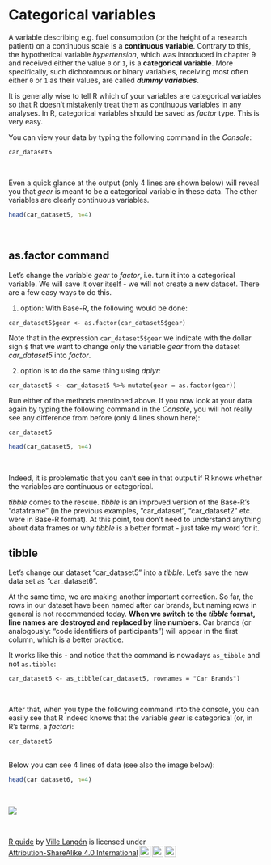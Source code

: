 # Categorical variables

A variable describing e.g. fuel consumption (or the height of a research patient) on a continuous scale is a **continuous variable**. Contrary to this, the hypothetical variable *hypertension*, which was introduced in chapter 9 and received either the value ```0``` or ```1```, is a **categorical variable**. More specifically, such dichotomous or binary variables, receiving most often either ```0``` or ```1``` as their values, are called ***dummy variables***.

It is generally wise to tell R which of your variables are categorical variables so that R doesn't mistakenly treat them as continuous variables in any analyses. In R, categorical variables should be saved as *factor* type. This is very easy.

You can view your data by typing the following command in the *Console*:

```
car_dataset5
```

<br>

Even a quick glance at the output (only 4 lines are shown below) will reveal you that *gear* is meant to be a categorical variable in these data. The other variables are clearly continuous variables.



```r

head(car_dataset5, n=4)

```

<br>

## as.factor command

Let's change the variable *gear* to *factor*, i.e. turn it into a categorical variable. We will save it over itself - we will not create a new dataset. There are a few easy ways to do this.

1. option: With Base-R, the following would be done:

```
car_dataset5$gear <- as.factor(car_dataset5$gear)
```

Note that in the expression ```car_dataset5$gear``` we indicate with the dollar sign ```$``` that we want to change only the variable *gear* from the dataset *car_dataset5* into *factor*.

2. option is to do the same thing using *dplyr*:

```
car_dataset5 <- car_dataset5 %>% mutate(gear = as.factor(gear))
```

Run either of the methods mentioned above. If you now look at your data again by typing the following command in the *Console*, you will not really see any difference from before (only 4 lines shown here):

```
car_dataset5
```


```r

head(car_dataset5, n=4)

```



<br>

Indeed, it is problematic that you can't see in that output if R knows whether the variables are continuous or categorical.

*tibble* comes to the rescue. *tibble* is an improved version of the Base-R's "dataframe" (in the previous examples, "car_dataset", "car_dataset2" etc. were in Base-R format). At this point, tou don't need to understand anything about data frames or why *tibble* is a better format - just take my word for it.



## tibble

Let's change our dataset "car_dataset5" into a *tibble*. Let's save the new data set as "car_dataset6".

At the same time, we are making another important correction. So far, the rows in our dataset have been named after car brands, but naming rows in general is not recommended today. **When we switch to the *tibble* format, line names are destroyed and replaced by line numbers**. Car brands (or analogously: "code identifiers of participants") will appear in the first column, which is a better practice.

It works like this - and notice that the command is nowadays ```as_tibble``` and not ```as.tibble```:

```
car_dataset6 <- as_tibble(car_dataset5, rownames = "Car Brands")

```

<br>

After that, when you type the following command into the console, you can easily see that R indeed knows that the variable *gear* is categorical (or, in R's terms, a *factor*):


```
car_dataset6
```

<br>
Below you can see 4 lines of data (see also the image below):



```r

head(car_dataset6, n=4)

```

<br>

![](images/tibble.png)

<br>
<p xmlns:cc="http://creativecommons.org/ns#" xmlns:dct="http://purl.org/dc/terms/"><a property="dct:title" rel="cc:attributionURL" href="https://vldesign.kapsi.fi/r-guide-in-english/">R guide</a> by <a rel="cc:attributionURL dct:creator" property="cc:attributionName" href="http://www.linkedin.com/in/ville-langen">Ville Langén</a> is licensed under <a href="http://creativecommons.org/licenses/by-sa/4.0/?ref=chooser-v1" target="_blank" rel="license noopener noreferrer" style="display:inline-block;">Attribution-ShareAlike 4.0 International<img style="height:22px!important;margin-left:3px;vertical-align:text-bottom;" src="https://mirrors.creativecommons.org/presskit/icons/cc.svg?ref=chooser-v1"><img style="height:22px!important;margin-left:3px;vertical-align:text-bottom;" src="https://mirrors.creativecommons.org/presskit/icons/by.svg?ref=chooser-v1"><img style="height:22px!important;margin-left:3px;vertical-align:text-bottom;" src="https://mirrors.creativecommons.org/presskit/icons/sa.svg?ref=chooser-v1"></a></p>